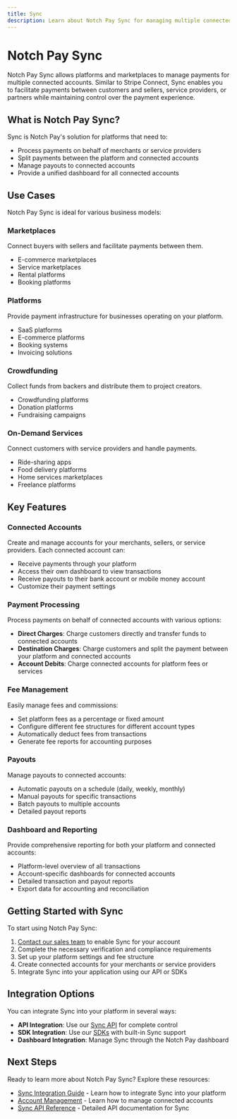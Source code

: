 ```yaml
---
title: Sync
description: Learn about Notch Pay Sync for managing multiple connected accounts
---
```


# Notch Pay Sync

Notch Pay Sync allows platforms and marketplaces to manage payments for multiple connected accounts. Similar to Stripe Connect, Sync enables you to facilitate payments between customers and sellers, service providers, or partners while maintaining control over the payment experience.

## What is Notch Pay Sync?

Sync is Notch Pay's solution for platforms that need to:

- Process payments on behalf of merchants or service providers
- Split payments between the platform and connected accounts
- Manage payouts to connected accounts
- Provide a unified dashboard for all connected accounts

## Use Cases

Notch Pay Sync is ideal for various business models:

<div className="grid grid-cols-1 md:grid-cols-2 gap-4 mt-6">
  <div className="border rounded-lg p-6 hover:shadow-md transition-shadow">
    <h3 className="text-lg font-semibold mb-2">Marketplaces</h3>
    <p className="mb-4">Connect buyers with sellers and facilitate payments between them.</p>
    <ul className="list-disc pl-5">
      <li>E-commerce marketplaces</li>
      <li>Service marketplaces</li>
      <li>Rental platforms</li>
      <li>Booking platforms</li>
    </ul>
  </div>
  <div className="border rounded-lg p-6 hover:shadow-md transition-shadow">
    <h3 className="text-lg font-semibold mb-2">Platforms</h3>
    <p className="mb-4">Provide payment infrastructure for businesses operating on your platform.</p>
    <ul className="list-disc pl-5">
      <li>SaaS platforms</li>
      <li>E-commerce platforms</li>
      <li>Booking systems</li>
      <li>Invoicing solutions</li>
    </ul>
  </div>
</div>

<div className="grid grid-cols-1 md:grid-cols-2 gap-4 mt-4">
  <div className="border rounded-lg p-6 hover:shadow-md transition-shadow">
    <h3 className="text-lg font-semibold mb-2">Crowdfunding</h3>
    <p className="mb-4">Collect funds from backers and distribute them to project creators.</p>
    <ul className="list-disc pl-5">
      <li>Crowdfunding platforms</li>
      <li>Donation platforms</li>
      <li>Fundraising campaigns</li>
    </ul>
  </div>
  <div className="border rounded-lg p-6 hover:shadow-md transition-shadow">
    <h3 className="text-lg font-semibold mb-2">On-Demand Services</h3>
    <p className="mb-4">Connect customers with service providers and handle payments.</p>
    <ul className="list-disc pl-5">
      <li>Ride-sharing apps</li>
      <li>Food delivery platforms</li>
      <li>Home services marketplaces</li>
      <li>Freelance platforms</li>
    </ul>
  </div>
</div>

## Key Features

### Connected Accounts

Create and manage accounts for your merchants, sellers, or service providers. Each connected account can:

- Receive payments through your platform
- Access their own dashboard to view transactions
- Receive payouts to their bank account or mobile money account
- Customize their payment settings

### Payment Processing

Process payments on behalf of connected accounts with various options:

- **Direct Charges**: Charge customers directly and transfer funds to connected accounts
- **Destination Charges**: Charge customers and split the payment between your platform and connected accounts
- **Account Debits**: Charge connected accounts for platform fees or services

### Fee Management

Easily manage fees and commissions:

- Set platform fees as a percentage or fixed amount
- Configure different fee structures for different account types
- Automatically deduct fees from transactions
- Generate fee reports for accounting purposes

### Payouts

Manage payouts to connected accounts:

- Automatic payouts on a schedule (daily, weekly, monthly)
- Manual payouts for specific transactions
- Batch payouts to multiple accounts
- Detailed payout reports

### Dashboard and Reporting

Provide comprehensive reporting for both your platform and connected accounts:

- Platform-level overview of all transactions
- Account-specific dashboards for connected accounts
- Detailed transaction and payout reports
- Export data for accounting and reconciliation

## Getting Started with Sync

To start using Notch Pay Sync:

1. [Contact our sales team](mailto:sales@notchpay.co) to enable Sync for your account
2. Complete the necessary verification and compliance requirements
3. Set up your platform settings and fee structure
4. Create connected accounts for your merchants or service providers
5. Integrate Sync into your application using our API or SDKs

## Integration Options

You can integrate Sync into your platform in several ways:

- **API Integration**: Use our [Sync API](/docs/sync/integration#api-integration) for complete control
- **SDK Integration**: Use our [SDKs](/docs/sdks) with built-in Sync support
- **Dashboard Integration**: Manage Sync through the Notch Pay dashboard

## Next Steps

Ready to learn more about Notch Pay Sync? Explore these resources:

- [Sync Integration Guide](/docs/sync/integration) - Learn how to integrate Sync into your platform
- [Account Management](/docs/sync/account-management) - Learn how to manage connected accounts
- [Sync API Reference](/api/sync) - Detailed API documentation for Sync